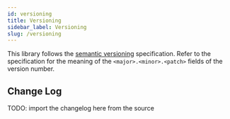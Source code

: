 ```yaml
---
id: versioning
title: Versioning
sidebar_label: Versioning
slug: /versioning
---
```


This library follows the [semantic versioning](https://semver.org/) specification. Refer to the specification for the meaning of the `<major>.<minor>.<patch>`
fields of the version number.

## Change Log

TODO: import the changelog here from the source